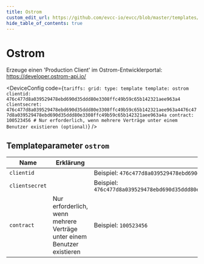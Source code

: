 ```yaml
---
title: Ostrom
custom_edit_url: https://github.com/evcc-io/evcc/blob/master/templates/definition/tariff/ostrom.yaml
hide_table_of_contents: true
---
```



# Ostrom

<DeviceFeatures features="Deutschland" />

Erzeuge einen 'Production Client' im Ostrom-Entwicklerportal: https://developer.ostrom-api.io/


<DeviceConfig code={`tariffs:
    grid:
      type: template
      template: ostrom
      clientid: 476c477d8a039529478ebd690d35ddd80e3308ffc49b59c65b142321aee963a4
      clientsecret: 476c477d8a039529478ebd690d35ddd80e3308ffc49b59c65b142321aee963a4476c477d8a039529478ebd690d35ddd80e3308ffc49b59c65b142321aee963a4a
      contract: 100523456 # Nur erforderlich, wenn mehrere Verträge unter einem Benutzer existieren (optional)`}  />

## Templateparameter `ostrom`

| Name | Erklärung | Wert | Optional |
|-----------|-----------|------|----------|
| `clientid` |  | Beispiel: `476c477d8a039529478ebd690d35ddd80e3308ffc49b59c65b142321aee963a4` | ja |
| `clientsecret` |  | Beispiel: `476c477d8a039529478ebd690d35ddd80e3308ffc49b59c65b142321aee963a4476c477d8a039529478ebd690d35ddd80e3308ffc49b59c65b142321aee963a4a` | ja |
| `contract` | Nur erforderlich, wenn mehrere Verträge unter einem Benutzer existieren | Beispiel: `100523456` | nein |

